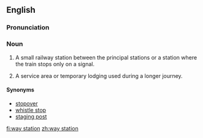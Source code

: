 ==English==
===Pronunciation===
{{homophones|lang=en|weigh station}}

===Noun===
{{en-noun|head=[[way]] [[station]]}}

# A small railway station between the principal stations or a station where the train stops only on a signal.
# {{context|figuratively}} A service area or temporary lodging used during a longer journey.

====Synonyms====
* [[stopover]]
* [[whistle stop]]
* [[staging post]]

[[fi:way station]]
[[zh:way station]]